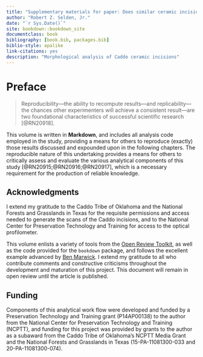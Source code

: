```yaml
--- 
title: "Supplementary materials for paper: Does similar ceramic incision morphology provide inference to a common toolkit?"
author: "Robert Z. Selden, Jr."
date: "`r Sys.Date()`"
site: bookdown::bookdown_site
documentclass: book
bibliography: [book.bib, packages.bib]
biblio-style: apalike
link-citations: yes
description: "Morphological analysis of Caddo ceramic incisions"
---
```


# Preface {-}

>Reproducibility—the ability to recompute results—and replicability—the chances other experimenters will achieve a consistent result—are two foundational characteristics of successful scientific research [@RN20918].

This volume is written in **Markdown**, and includes all analysis code employed in the study, providing a means for others to reproduce (exactly) those results discussed and expounded upon in the following chapters. The reproducible nature of this undertaking provides a means for others to critically assess and evaluate the various analytical components of this study [@RN20915;@RN20916;@RN20917], which is a necessary requirement for the production of reliable knowledge. 

## Acknowledgments

I extend my gratitude to the Caddo Tribe of Oklahoma and the National Forests and Grasslands in Texas for the requisite permissions and access needed to generate the scans of the Caddo incisions, and to the National Center for Preservation Technology and Training for access to the optical profilometer. 

This volume enlists a variety of tools from the [Open Review Toolkit](https://www.openreviewtoolkit.org/), as well as the code provided for the `bookdown` package, and follows the excellent example advanced by [Ben Marwick](https://benmarwick.github.io/bookdown-ort/). I extend my gratitude to all who contribute comments and constructive criticisms throughout the development and maturation of this project. This document will remain in open review until the article is published.

## Funding

Components of this analytical work flow were developed and funded by a Preservation Technology and Training grant (P14AP00138) to the author from the National Center for Preservation Technology and Training (NCPTT), and funding for this project was provided by grants to the author as a subaward from the Caddo Tribe of Oklahoma's NCPTT Media Grant and the National Forests and Grasslands in Texas (15-PA-11081300-033 and 20-PA-11081300-074).
